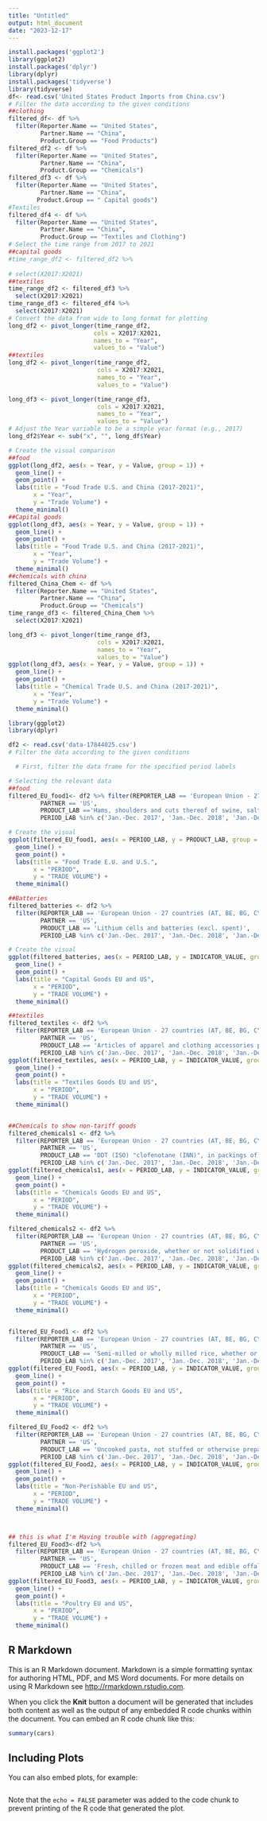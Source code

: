 ```yaml
---
title: "Untitled"
output: html_document
date: "2023-12-17"
---
```


```r
install.packages('ggplot2')
library(ggplot2)
install.packages('dplyr')
library(dplyr)
install.packages('tidyverse')
library(tidyverse)
df<- read.csv('United States Product Imports from China.csv')
# Filter the data according to the given conditions
##clothing
filtered_df<- df %>%
  filter(Reporter.Name == "United States", 
         Partner.Name == "China", 
         Product.Group == "Food Products")
filtered_df2 <- df %>%
  filter(Reporter.Name == "United States", 
         Partner.Name == "China", 
         Product.Group == "Chemicals")
filtered_df3 <- df %>%
  filter(Reporter.Name == "United States", 
         Partner.Name == "China", 
        Product.Group == " Capital goods")
#Textiles
filtered_df4 <- df %>%
  filter(Reporter.Name == "United States", 
         Partner.Name == "China", 
         Product.Group == "Textiles and Clothing")
# Select the time range from 2017 to 2021
##capital goods
#time_range_df2 <- filtered_df2 %>%
 
# select(X2017:X2021)
##textiles
time_range_df2 <- filtered_df3 %>%
  select(X2017:X2021)
time_range_df3 <- filtered_df4 %>%
  select(X2017:X2021)
# Convert the data from wide to long format for plotting
long_df2 <- pivot_longer(time_range_df2, 
                        cols = X2017:X2021, 
                        names_to = "Year", 
                        values_to = "Value")
##textiles
long_df2 <- pivot_longer(time_range_df2, 
                         cols = X2017:X2021, 
                         names_to = "Year", 
                         values_to = "Value")

long_df3 <- pivot_longer(time_range_df3, 
                         cols = X2017:X2021, 
                         names_to = "Year", 
                         values_to = "Value")
# Adjust the Year variable to be a simple year format (e.g., 2017)
long_df2$Year <- sub("x", "", long_df$Year)

# Create the visual comparison
##food
ggplot(long_df2, aes(x = Year, y = Value, group = 1)) +
  geom_line() +
  geom_point() +
  labs(title = "Food Trade U.S. and China (2017-2021)",
       x = "Year",
       y = "Trade Volume") +
  theme_minimal()
##Capital goods
ggplot(long_df3, aes(x = Year, y = Value, group = 1)) +
  geom_line() +
  geom_point() +
  labs(title = "Food Trade U.S. and China (2017-2021)",
       x = "Year",
       y = "Trade Volume") +
  theme_minimal()
##chemicals with china
filtered_China_Chem <- df %>%
  filter(Reporter.Name == "United States", 
         Partner.Name == "China", 
         Product.Group == "Chemicals")
time_range_df3 <- filtered_China_Chem %>%
  select(X2017:X2021)

long_df3 <- pivot_longer(time_range_df3, 
                         cols = X2017:X2021, 
                         names_to = "Year", 
                         values_to = "Value")
ggplot(long_df3, aes(x = Year, y = Value, group = 1)) +
  geom_line() +
  geom_point() +
  labs(title = "Chemical Trade U.S. and China (2017-2021)",
       x = "Year",
       y = "Trade Volume") +
  theme_minimal()

library(ggplot2)
library(dplyr)

df2 <- read.csv('data-17844025.csv')
# Filter the data according to the given conditions

  # First, filter the data frame for the specified period labels

# Selecting the relevant data
##food
filtered_EU_food1<- df2 %>% filter(REPORTER_LAB == 'European Union - 27 countries (AT, BE, BG, CY, CZ, DE, DK, EE, ES, FI, FR, GR, HR, HU, IE, IT, LT, LU, LV, MT, NL, PL, PT, RO, SE, SI, SK)',
         PARTNER == 'US',
         PRODUCT_LAB =='Hams, shoulders and cuts thereof of swine, salted, in brine, dried or smoked, with bone in',              
         PERIOD_LAB %in% c('Jan.-Dec. 2017', 'Jan.-Dec. 2018', 'Jan.-Dec. 2019', 'Jan.-Dec. 2020', 'Jan.-Dec. 2021'))

# Create the visual
ggplot(filtered_EU_food1, aes(x = PERIOD_LAB, y = PRODUCT_LAB, group = 1)) +
  geom_line() +
  geom_point() +
  labs(title = "Food Trade E.U. and U.S.",
       x = "PERIOD",
       y = "TRADE VOLUME") +
  theme_minimal()

##Batteries 
filtered_batteries <- df2 %>%
  filter(REPORTER_LAB == 'European Union - 27 countries (AT, BE, BG, CY, CZ, DE, DK, EE, ES, FI, FR, GR, HR, HU, IE, IT, LT, LU, LV, MT, NL, PL, PT, RO, SE, SI, SK)',
         PARTNER == 'US',
         PRODUCT_LAB == 'Lithium cells and batteries (excl. spent)',
         PERIOD_LAB %in% c('Jan.-Dec. 2017', 'Jan.-Dec. 2018', 'Jan.-Dec. 2019', 'Jan.-Dec. 2020', 'Jan.-Dec. 2021'))

# Create the visual
ggplot(filtered_batteries, aes(x = PERIOD_LAB, y = INDICATOR_VALUE, group = 1)) +
  geom_line() +
  geom_point() +
  labs(title = "Capital Goods EU and US",
       x = "PERIOD",
       y = "TRADE VOLUME") +
  theme_minimal()

##textiles
filtered_textiles <- df2 %>%
  filter(REPORTER_LAB == 'European Union - 27 countries (AT, BE, BG, CY, CZ, DE, DK, EE, ES, FI, FR, GR, HR, HU, IE, IT, LT, LU, LV, MT, NL, PL, PT, RO, SE, SI, SK)',
         PARTNER == 'US',
         PRODUCT_LAB == 'Articles of apparel and clothing accessories produced by the stitching or sticking together of plastic sheeting, incl. gloves, mittens and mitts (excl. goods of 9619)',
         PERIOD_LAB %in% c('Jan.-Dec. 2017', 'Jan.-Dec. 2018', 'Jan.-Dec. 2019', 'Jan.-Dec. 2020', 'Jan.-Dec. 2021'))
ggplot(filtered_textiles, aes(x = PERIOD_LAB, y = INDICATOR_VALUE, group = 1)) +
  geom_line() +
  geom_point() +
  labs(title = "Textiles Goods EU and US",
       x = "PERIOD",
       y = "TRADE VOLUME") +
  theme_minimal()


##Chemicals to show non-tariff goods
filtered_chemicals1 <- df2 %>%
  filter(REPORTER_LAB == 'European Union - 27 countries (AT, BE, BG, CY, CZ, DE, DK, EE, ES, FI, FR, GR, HR, HU, IE, IT, LT, LU, LV, MT, NL, PL, PT, RO, SE, SI, SK)',
         PARTNER == 'US',
         PRODUCT_LAB == 'DDT (ISO) "clofenotane (INN)", in packings of a net weight content <= 300 g',
         PERIOD_LAB %in% c('Jan.-Dec. 2017', 'Jan.-Dec. 2018', 'Jan.-Dec. 2019', 'Jan.-Dec. 2020', 'Jan.-Dec. 2021'))
ggplot(filtered_chemicals1, aes(x = PERIOD_LAB, y = INDICATOR_VALUE, group = 1)) +
  geom_line() +
  geom_point() +
  labs(title = "Chemicals Goods EU and US",
       x = "PERIOD",
       y = "TRADE VOLUME") +
  theme_minimal()

filtered_chemicals2 <- df2 %>%
  filter(REPORTER_LAB == 'European Union - 27 countries (AT, BE, BG, CY, CZ, DE, DK, EE, ES, FI, FR, GR, HR, HU, IE, IT, LT, LU, LV, MT, NL, PL, PT, RO, SE, SI, SK)',
         PARTNER == 'US', 
         PRODUCT_LAB == 'Hydrogen peroxide, whether or not solidified with urea',
         PERIOD_LAB %in% c('Jan.-Dec. 2017', 'Jan.-Dec. 2018', 'Jan.-Dec. 2019', 'Jan.-Dec. 2020', 'Jan.-Dec. 2021'))
ggplot(filtered_chemicals2, aes(x = PERIOD_LAB, y = INDICATOR_VALUE, group = 1)) +
  geom_line() +
  geom_point() +
  labs(title = "Chemicals Goods EU and US",
       x = "PERIOD",
       y = "TRADE VOLUME") +
  theme_minimal()


filtered_EU_Food1 <- df2 %>%
  filter(REPORTER_LAB == 'European Union - 27 countries (AT, BE, BG, CY, CZ, DE, DK, EE, ES, FI, FR, GR, HR, HU, IE, IT, LT, LU, LV, MT, NL, PL, PT, RO, SE, SI, SK)',
         PARTNER == 'US',
         PRODUCT_LAB == 'Semi-milled or wholly milled rice, whether or not polished or glazed',
         PERIOD_LAB %in% c('Jan.-Dec. 2017', 'Jan.-Dec. 2018', 'Jan.-Dec. 2019', 'Jan.-Dec. 2020', 'Jan.-Dec. 2021'))
ggplot(filtered_EU_Food1, aes(x = PERIOD_LAB, y = INDICATOR_VALUE, group = 1)) +
  geom_line() +
  geom_point() +
  labs(title = "Rice and Starch Goods EU and US",
       x = "PERIOD",
       y = "TRADE VOLUME") +
  theme_minimal()

filtered_EU_Food2 <- df2 %>%
  filter(REPORTER_LAB == 'European Union - 27 countries (AT, BE, BG, CY, CZ, DE, DK, EE, ES, FI, FR, GR, HR, HU, IE, IT, LT, LU, LV, MT, NL, PL, PT, RO, SE, SI, SK)',
         PARTNER == 'US',
         PRODUCT_LAB == 'Uncooked pasta, not stuffed or otherwise prepared, containing eggs',
         PERIOD_LAB %in% c('Jan.-Dec. 2017', 'Jan.-Dec. 2018', 'Jan.-Dec. 2019', 'Jan.-Dec. 2020', 'Jan.-Dec. 2021'))
ggplot(filtered_EU_Food2, aes(x = PERIOD_LAB, y = INDICATOR_VALUE, group = 1)) +
  geom_line() +
  geom_point() +
  labs(title = "Non-Perishable EU and US",
       x = "PERIOD",
       y = "TRADE VOLUME") +
  theme_minimal()



## this is what I'm Having trouble with (aggregating)
filtered_EU_Food3<-df2 %>%
  filter(REPORTER_LAB == 'European Union - 27 countries (AT, BE, BG, CY, CZ, DE, DK, EE, ES, FI, FR, GR, HR, HU, IE, IT, LT, LU, LV, MT, NL, PL, PT, RO, SE, SI, SK)',
         PARTNER == 'US',
         PRODUCT_LAB == 'Fresh, chilled or frozen meat and edible offal of pigeons, game, reindeer and other animals (excl. bovine animals, swine, sheep, goats, horses, asses, mules, hinnies, poultry "fowls of the species Gallus domesticus, ducks, geese, turkeys, guinea fowl", rabbits, hares, primates, whales, dolphins and porpoises "mammals of the order Cetacea", manatees and dugongs "mammals of the order Sirenia", seals, sea lions and walruses "mammals of the suborder Pinnipedia" and reptiles)',
         PERIOD_LAB %in% c('Jan.-Dec. 2017', 'Jan.-Dec. 2018', 'Jan.-Dec. 2019', 'Jan.-Dec. 2020', 'Jan.-Dec. 2021'))
ggplot(filtered_EU_Food3, aes(x = PERIOD_LAB, y = INDICATOR_VALUE, group = 1)) +
  geom_line() +
  geom_point() +
  labs(title = "Poultry EU and US",
       x = "PERIOD",
       y = "TRADE VOLUME") +
  theme_minimal()
```

## R Markdown

This is an R Markdown document. Markdown is a simple formatting syntax for authoring HTML, PDF, and MS Word documents. For more details on using R Markdown see <http://rmarkdown.rstudio.com>.

When you click the **Knit** button a document will be generated that includes both content as well as the output of any embedded R code chunks within the document. You can embed an R code chunk like this:

```r
summary(cars)
```

## Including Plots

You can also embed plots, for example:

```r
```

Note that the `echo = FALSE` parameter was added to the code chunk to prevent printing of the R code that generated the plot.
